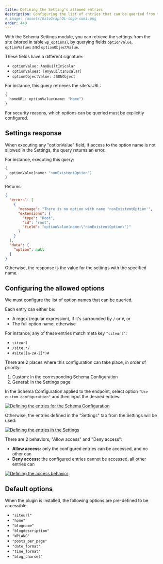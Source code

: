 ```yaml
---
title: Defining the Setting's allowed entries
description: Configuring the list of entries that can be queried from the wp_options table in WordPress, via the optionValue fields added to the GraphQL schema.
# image: /assets/GatoGraphQL-logo-suki.png
order: 440
---
```


With the Schema Settings module, you can retrieve the settings from the site (stored in table `wp_options`), by querying fields `optionValue`, `optionValues` and `optionObjectValue`.

These fields have a different signature:

- `optionValue: AnyBuiltInScalar`
- `optionValues: [AnyBuiltInScalar]`
- `optionObjectValue: JSONObject`

For instance, this query retrieves the site's URL:

```graphql
{
  homeURL: optionValue(name: "home")
}
```

For security reasons, which options can be queried must be explicitly configured.

## Settings response

When executing any "optionValue" field, if access to the option name is not allowed in the Settings, the query returns an error.

For instance, executing this query:

```graphql
{
  optionValue(name: "nonExistentOption")
}
```

Returns:

```json
{
  "errors": [
    {
      "message": "There is no option with name 'nonExistentOption'",
      "extensions": {
        "type": "Root",
        "id": "root",
        "field": "optionValue(name:\"nonExistentOption\")"
      }
    }
  ],
  "data": {
    "option": null
  }
}
```

Otherwise, the response is the value for the settings with the specified name.

## Configuring the allowed options

We must configure the list of option names that can be queried.

Each entry can either be:

- A regex (regular expression), if it's surrounded by `/` or `#`, or
- The full option name, otherwise

For instance, any of these entries match meta key `"siteurl"`:

- `siteurl`
- `/site.*/`
- `#site([a-zA-Z]*)#`

There are 2 places where this configuration can take place, in order of priority:

1. Custom: In the corresponding Schema Configuration
2. General: In the Settings page

In the Schema Configuration applied to the endpoint, select option `"Use custom configuration"` and then input the desired entries:

<a href="/assets/guides/upstream/schema-configuration-settings-entries.png" target="_blank">![Defining the entries for the Schema Configuration](/assets/guides/upstream/schema-configuration-settings-entries.png "Defining the entries for the Schema Configuration")</a>

Otherwise, the entries defined in the "Settings" tab from the Settings will be used:

<div class="img-width-1024" markdown="1">

<a href="/assets/guides/upstream/settings-settings-entries.png" target="_blank">![Defining the entries in the Settings](/assets/guides/upstream/settings-settings-entries.png "Defining the entries in the Settings")</a>

</div>

There are 2 behaviors, "Allow access" and "Deny access":

- **Allow access:** only the configured entries can be accessed, and no other can<br/>
- **Deny access:** the configured entries cannot be accessed, all other entries can

<div class="img-width-1024" markdown="1">

<a href="/assets/guides/upstream/schema-configuration-settings-behavior.png" target="_blank">![Defining the access behavior](/assets/guides/upstream/schema-configuration-settings-behavior.png "Defining the access behavior")</a>

</div>

## Default options

When the plugin is installed, the following options are pre-defined to be accessible:

- `"siteurl"`
- `"home"`
- `"blogname"`
- `"blogdescription"`
- `"WPLANG"`
- `"posts_per_page"`
- `"date_format"`
- `"time_format"`
- `"blog_charset"`
